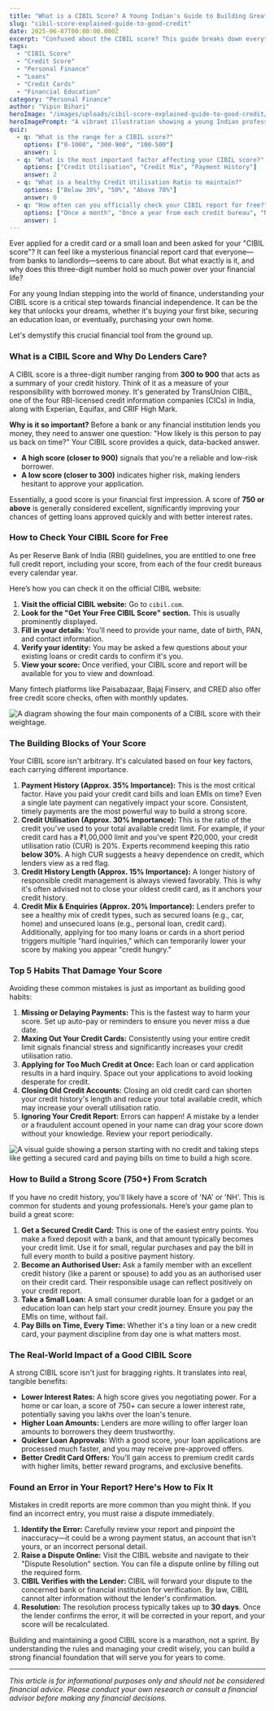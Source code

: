 ```yaml
---
title: "What is a CIBIL Score? A Young Indian's Guide to Building Great Credit"
slug: "cibil-score-explained-guide-to-good-credit"
date: 2025-06-07T00:00:00.000Z
excerpt: "Confused about the CIBIL score? This guide breaks down everything a young Indian needs to know about checking, building, and protecting their credit score to unlock better loans and financial opportunities."
tags:
  - "CIBIL Score"
  - "Credit Score"
  - "Personal Finance"
  - "Loans"
  - "Credit Cards"
  - "Financial Education"
category: "Personal Finance"
author: "Vipin Bihari"
heroImage: "/images/uploads/cibil-score-explained-guide-to-good-credit/hero-image.jpg"
heroImagePrompt: "A vibrant illustration showing a young Indian professional confidently looking at a large, glowing CIBIL score of 850 on a smartphone screen, with icons of a car, house, and graduation cap in the background."
quiz:
  - q: "What is the range for a CIBIL score?"
    options: ["0-1000", "300-900", "100-500"]
    answer: 1
  - q: "What is the most important factor affecting your CIBIL score?"
    options: ["Credit Utilisation", "Credit Mix", "Payment History"]
    answer: 2
  - q: "What is a healthy Credit Utilisation Ratio to maintain?"
    options: ["Below 30%", "50%", "Above 70%"]
    answer: 0
  - q: "How often can you officially check your CIBIL report for free?"
    options: ["Once a month", "Once a year from each credit bureau", "Never, it's always paid"]
    answer: 1
---
```


Ever applied for a credit card or a small loan and been asked for your "CIBIL score"? It can feel like a mysterious financial report card that everyone—from banks to landlords—seems to care about. But what exactly is it, and why does this three-digit number hold so much power over your financial life?

For any young Indian stepping into the world of finance, understanding your CIBIL score is a critical step towards financial independence. It can be the key that unlocks your dreams, whether it's buying your first bike, securing an education loan, or eventually, purchasing your own home.

Let's demystify this crucial financial tool from the ground up.

### What is a CIBIL Score and Why Do Lenders Care?

A CIBIL score is a three-digit number ranging from **300 to 900** that acts as a summary of your credit history. Think of it as a measure of your responsibility with borrowed money. It's generated by TransUnion CIBIL, one of the four RBI-licensed credit information companies (CICs) in India, along with Experian, Equifax, and CRIF High Mark.

**Why is it so important?**
Before a bank or any financial institution lends you money, they need to answer one question: "How likely is this person to pay us back on time?" Your CIBIL score provides a quick, data-backed answer.

*   **A high score (closer to 900)** signals that you're a reliable and low-risk borrower.
*   **A low score (closer to 300)** indicates higher risk, making lenders hesitant to approve your application.

Essentially, a good score is your financial first impression. A score of **750 or above** is generally considered excellent, significantly improving your chances of getting loans approved quickly and with better interest rates.

### How to Check Your CIBIL Score for Free

As per Reserve Bank of India (RBI) guidelines, you are entitled to one free full credit report, including your score, from each of the four credit bureaus every calendar year.

Here’s how you can check it on the official CIBIL website:

1.  **Visit the official CIBIL website:** Go to `cibil.com`.
2.  **Look for the "Get Your Free CIBIL Score" section.** This is usually prominently displayed.
3.  **Fill in your details:** You'll need to provide your name, date of birth, PAN, and contact information.
4.  **Verify your identity:** You may be asked a few questions about your existing loans or credit cards to confirm it's you.
5.  **View your score:** Once verified, your CIBIL score and report will be available for you to view and download.

Many fintech platforms like Paisabazaar, Bajaj Finserv, and CRED also offer free credit score checks, often with monthly updates.

![A diagram showing the four main components of a CIBIL score with their weightage.](/images/uploads/cibil-score-explained-guide-to-good-credit/cibil-score-components.png)

### The Building Blocks of Your Score

Your CIBIL score isn't arbitrary. It's calculated based on four key factors, each carrying different importance.

1.  **Payment History (Approx. 35% Importance):** This is the most critical factor. Have you paid your credit card bills and loan EMIs on time? Even a single late payment can negatively impact your score. Consistent, timely payments are the most powerful way to build a strong score.
2.  **Credit Utilisation (Approx. 30% Importance):** This is the ratio of the credit you've used to your total available credit limit. For example, if your credit card has a ₹1,00,000 limit and you've spent ₹20,000, your credit utilisation ratio (CUR) is 20%. Experts recommend keeping this ratio **below 30%**. A high CUR suggests a heavy dependence on credit, which lenders view as a red flag.
3.  **Credit History Length (Approx. 15% Importance):** A longer history of responsible credit management is always viewed favorably. This is why it's often advised not to close your oldest credit card, as it anchors your credit history.
4.  **Credit Mix & Enquiries (Approx. 20% Importance):** Lenders prefer to see a healthy mix of credit types, such as secured loans (e.g., car, home) and unsecured loans (e.g., personal loan, credit card). Additionally, applying for too many loans or cards in a short period triggers multiple "hard inquiries," which can temporarily lower your score by making you appear "credit hungry."

### Top 5 Habits That Damage Your Score

Avoiding these common mistakes is just as important as building good habits:

1.  **Missing or Delaying Payments:** This is the fastest way to harm your score. Set up auto-pay or reminders to ensure you never miss a due date.
2.  **Maxing Out Your Credit Cards:** Consistently using your entire credit limit signals financial stress and significantly increases your credit utilisation ratio.
3.  **Applying for Too Much Credit at Once:** Each loan or card application results in a hard inquiry. Space out your applications to avoid looking desperate for credit.
4.  **Closing Old Credit Accounts:** Closing an old credit card can shorten your credit history's length and reduce your total available credit, which may increase your overall utilisation ratio.
5.  **Ignoring Your Credit Report:** Errors can happen! A mistake by a lender or a fraudulent account opened in your name can drag your score down without your knowledge. Review your report periodically.

![A visual guide showing a person starting with no credit and taking steps like getting a secured card and paying bills on time to build a high score.](/images/uploads/cibil-score-explained-guide-to-good-credit/building-credit-from-scratch.png)

### How to Build a Strong Score (750+) From Scratch

If you have no credit history, you'll likely have a score of 'NA' or 'NH'. This is common for students and young professionals. Here’s your game plan to build a great score:

1.  **Get a Secured Credit Card:** This is one of the easiest entry points. You make a fixed deposit with a bank, and that amount typically becomes your credit limit. Use it for small, regular purchases and pay the bill in full every month to build a positive payment history.
2.  **Become an Authorised User:** Ask a family member with an excellent credit history (like a parent or spouse) to add you as an authorised user on their credit card. Their responsible usage can reflect positively on your credit report.
3.  **Take a Small Loan:** A small consumer durable loan for a gadget or an education loan can help start your credit journey. Ensure you pay the EMIs on time, without fail.
4.  **Pay Bills on Time, Every Time:** Whether it's a tiny loan or a new credit card, your payment discipline from day one is what matters most.

### The Real-World Impact of a Good CIBIL Score

A strong CIBIL score isn't just for bragging rights. It translates into real, tangible benefits:

*   **Lower Interest Rates:** A high score gives you negotiating power. For a home or car loan, a score of 750+ can secure a lower interest rate, potentially saving you lakhs over the loan's tenure.
*   **Higher Loan Amounts:** Lenders are more willing to offer larger loan amounts to borrowers they deem trustworthy.
*   **Quicker Loan Approvals:** With a good score, your loan applications are processed much faster, and you may receive pre-approved offers.
*   **Better Credit Card Offers:** You'll gain access to premium credit cards with higher limits, better reward programs, and exclusive benefits.

### Found an Error in Your Report? Here's How to Fix It

Mistakes in credit reports are more common than you might think. If you find an incorrect entry, you must raise a dispute immediately.

1.  **Identify the Error:** Carefully review your report and pinpoint the inaccuracy—it could be a wrong payment status, an account that isn't yours, or an incorrect personal detail.
2.  **Raise a Dispute Online:** Visit the CIBIL website and navigate to their "Dispute Resolution" section. You can file a dispute online by filling out the required form.
3.  **CIBIL Verifies with the Lender:** CIBIL will forward your dispute to the concerned bank or financial institution for verification. By law, CIBIL cannot alter information without the lender's confirmation.
4.  **Resolution:** The resolution process typically takes up to **30 days**. Once the lender confirms the error, it will be corrected in your report, and your score will be recalculated.

Building and maintaining a good CIBIL score is a marathon, not a sprint. By understanding the rules and managing your credit wisely, you can build a strong financial foundation that will serve you for years to come.

---
*This article is for informational purposes only and should not be considered financial advice. Please conduct your own research or consult a financial advisor before making any financial decisions.*